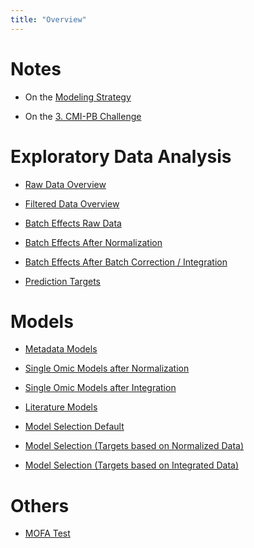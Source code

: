 ```yaml
---
title: "Overview"
---
```


# Notes

- On the [Modeling Strategy](info/modeling_info.qmd)

- On the [3. CMI-PB Challenge](info/challenge_info.qmd)

# Exploratory Data Analysis

- [Raw Data Overview](eda/raw_data_overview.qmd)

- [Filtered Data Overview](eda/filtered_data_overview.qmd)

- [Batch Effects Raw Data](eda/batch_effects_raw_data.qmd)

- [Batch Effects After Normalization](eda/batch_effects_after_normalization.qmd)

- [Batch Effects After Batch Correction / Integration](eda/batch_effects_after_integration.qmd)

- [Prediction Targets](eda/targets.qmd)

# Models

- [Metadata Models](models/metadata_model.qmd)

- [Single Omic Models after Normalization](models/single_omic_after_normalization.qmd)

- [Single Omic Models after Integration](models/single_omic_after_integration.qmd)

- [Literature Models](models/literature_model.qmd)

- [Model Selection Default](models/model_selection_default.qmd)

- [Model Selection (Targets based on Normalized Data)](models/model_selection_normalized.qmd)

- [Model Selection (Targets based on Integrated Data)](models/model_selection_integrated.qmd)

# Others

- [MOFA Test](eda/mofa_test.qmd)